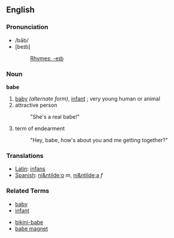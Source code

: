 ==English==
===Pronunciation===
*/bāb/
*[beɪb]
*:[[Rhymes:English:-eɪb|Rhymes: -eɪb]]
===Noun===
'''babe'''

# [[baby]] ''(alternate form)'', [[infant]] ; very young human or animal
# attractive person
#: "She's a real babe!"
# term of endearment
#: "Hey, babe, how's about you and me getting together?"

===Translations===
*[[Latin]]: [[infans]]
*[[Spanish]]: [[ni&ntilde;o]] ''m'', [[ni&ntilde;a]] ''f''

===Related Terms===
*[[baby]]
*[[infant]]

*[[bikini-babe]]
*[[babe magnet]]